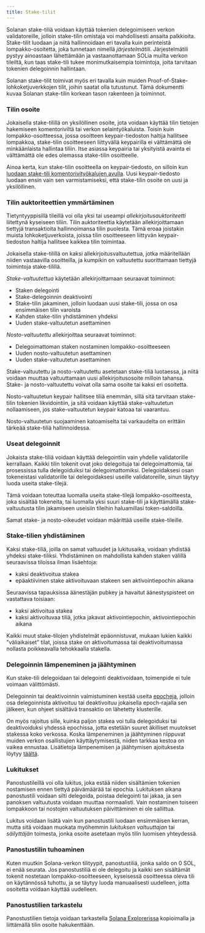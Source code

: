 ```yaml
---
title: Stake-tilit
---
```


Solanan stake-tiliä voidaan käyttää tokenien delegoimiseen verkon
validatoreille, jolloin stake-tilin omistaja voi mahdollisesti ansaita
palkkioita. Stake-tilit luodaan ja niitä hallinnoidaan eri tavalla kuin
perinteistä lompakko-osoitetta, joka tunnetaan nimellä _järjestelmätili_.
Järjestelmätili pystyy ainoastaan lähettämään ja vastaanottamaan SOLia muilta
verkon tileiltä, kun taas stake-tili tukee monimutkaisempia toimintoja, joita
tarvitaan tokenien delegoinnin hallintaan.

Solanan stake-tilit toimivat myös eri tavalla kuin muiden
Proof-of-Stake-lohkoketjuverkkojen tilit, joihin saatat olla tutustunut. Tämä
dokumentti kuvaa Solanan stake-tilin korkean tason rakenteen ja toiminnot.

### Tilin osoite

Jokaisella stake-tilillä on yksilöllinen osoite, jota voidaan käyttää tilin
tietojen hakemiseen komentoriviltä tai verkon selaintyökaluista. Toisin kuin
lompakko-osoitteessa, jossa osoitteen keypair-tiedoston haltija hallitsee
lompakkoa, stake-tilin osoitteeseen liittyvällä keypairilla ei välttämättä ole
minkäänlaista hallintaa tiliin. Itse asiassa keypairia tai yksityistä avainta ei
välttämättä ole edes olemassa stake-tilin osoitteelle.

Ainoa kerta, kun stake-tilin osoitteella on keypair-tiedosto, on silloin kun
[luodaan stake-tili komentorivityökalujen avulla](https://docs.anza.xyz/cli/examples/delegate-stake#create-a-stake-account).
Uusi keypair-tiedosto luodaan ensin vain sen varmistamiseksi, että stake-tilin
osoite on uusi ja yksilöllinen.

### Tilin auktoriteettien ymmärtäminen

Tietyntyyppisillä tileillä voi olla yksi tai useampi
_allekirjoitusauktoriteetti_ liitettynä kyseiseen tiliin. Tilin auktoriteettia
käytetään allekirjoittamaan tiettyjä transaktioita hallinnoimansa tilin
puolesta. Tämä eroaa joistakin muista lohkoketjuverkoista, joissa tilin
osoitteeseen liittyvän keypair-tiedoston haltija hallitsee kaikkea tilin
toimintaa.

Jokaisella stake-tilillä on kaksi allekirjoitusvaltuutettua, jotka määritellään
niiden vastaavilla osoitteilla, ja kumpikin on valtuutettu suorittamaan tiettyjä
toimintoja stake-tilillä.

_Stake-valtuutettua_ käytetään allekirjoittamaan seuraavat toiminnot:

- Staken delegointi
- Stake-delegoinnin deaktivointi
- Stake-tilin jakaminen, jolloin luodaan uusi stake-tili, jossa on osa
  ensimmäisen tilin varoista
- Kahden stake-tilin yhdistäminen yhdeksi
- Uuden stake-valtuutetun asettaminen

_Nosto-valtuutettu_ allekirjoittaa seuraavat toiminnot:

- Delegoimattoman staken nostaminen lompakko-osoitteeseen
- Uuden nosto-valtuutetun asettaminen
- Uuden stake-valtuutetun asettaminen

Stake-valtuutettu ja nosto-valtuutettu asetetaan stake-tiliä luotaessa, ja niitä
voidaan muuttaa valtuuttamaan uusi allekirjoitusosoite milloin tahansa. Stake-
ja nosto-valtuutettu voivat olla sama osoite tai kaksi eri osoitetta.

Nosto-valtuutetun keypair hallitsee tiliä enemmän, sillä sitä tarvitaan
stake-tilin tokenien likvidointiin, ja sitä voidaan käyttää stake-valtuutetun
nollaamiseen, jos stake-valtuutetun keypair katoaa tai vaarantuu.

Nosto-valtuutetun suojaaminen katoamiselta tai varkaudelta on erittäin tärkeää
stake-tiliä hallinnoidessa.

### Useat delegoinnit

Jokaista stake-tiliä voidaan käyttää delegointiin vain yhdelle validatorille
kerrallaan. Kaikki tilin tokenit ovat joko delegoituja tai delegoimattomia, tai
prosessissa tulla delegoiduiksi tai delegoimattomiksi. Delegoidaksesi osan
tokeneistasi validatorille tai delegoidaksesi useille validatoreille, sinun
täytyy luoda useita stake-tilejä.

Tämä voidaan toteuttaa luomalla useita stake-tilejä lompakko-osoitteesta, joka
sisältää tokeneita, tai luomalla yksi suuri stake-tili ja käyttämällä
stake-valtuutusta tilin jakamiseen useisiin tileihin haluamillasi
token-saldoilla.

Samat stake- ja nosto-oikeudet voidaan määrittää useille stake-tileille.

### Stake-tilien yhdistäminen

Kaksi stake-tiliä, joilla on samat valtuudet ja lukitusaika, voidaan yhdistää
yhdeksi stake-tiliksi. Yhdistäminen on mahdollista kahden staken välillä
seuraavissa tiloissa ilman lisäehtoja:

- kaksi deaktivoitua stakea
- epäaktiivinen stake aktivoituvaan stakeen sen aktivointiepochin aikana

Seuraavissa tapauksissa äänestäjän pubkey ja havaitut äänestyspisteet on
vastattava toisiaan:

- kaksi aktivoitua stakea
- kaksi aktivoituvaa tiliä, jotka jakavat aktivointiepochin, aktivointiepochin
  aikana

Kaikki muut stake-tilojen yhdistelmät epäonnistuvat, mukaan lukien kaikki
"väliaikaiset" tilat, joissa stake on aktivoitumassa tai deaktivoitumassa
nollasta poikkeavalla tehokkaalla stakella.

### Delegoinnin lämpeneminen ja jäähtyminen

Kun stake-tili delegoidaan tai delegointi deaktivoidaan, toimenpide ei tule
voimaan välittömästi.

Delegoinnin tai deaktivoinnin valmistuminen kestää useita
[epocheja](/docs/references/terminology#epoch), jolloin osa delegoinnista
aktivoituu tai deaktivoituu jokaisella epoch-rajalla sen jälkeen, kun ohjeet
sisältävä transaktio on lähetetty klusterille.

On myös rajoitus sille, kuinka paljon stakea voi tulla delegoiduksi tai
deaktivoiduksi yhdessä epochissa, jotta estetään suuret äkilliset muutokset
stakessa koko verkossa. Koska lämpeneminen ja jäähtyminen riippuvat muiden
verkon osallistujien käyttäytymisestä, niiden tarkkaa kestoa on vaikea ennustaa.
Lisätietoja lämpenemisen ja jäähtymisen ajoituksesta löytyy
[täältä](https://docs.anza.xyz/consensus/stake-delegation-and-rewards#stake-warmup-cooldown-withdrawal).

### Lukitukset

Panostustileillä voi olla lukitus, joka estää niiden sisältämien tokenien
nostamisen ennen tiettyä päivämäärää tai epochia. Lukituksen aikana panostustili
voidaan silti delegoida, poistaa delegointi tai jakaa, ja sen panoksen
valtuutusta voidaan muuttaa normaalisti. Vain nostaminen toiseen lompakkoon tai
nostojen valtuutuksen päivittäminen ei ole sallittua.

Lukitus voidaan lisätä vain kun panostustili luodaan ensimmäisen kerran, mutta
sitä voidaan muokata myöhemmin _lukituksen valtuuttajan_ tai _säilyttäjän_
toimesta, jonka osoite asetetaan myös tilin luomisen yhteydessä.

### Panostustilin tuhoaminen

Kuten muutkin Solana-verkon tilityypit, panostustiliä, jonka saldo on 0 SOL, ei
enää seurata. Jos panostustiliä ei ole delegoitu ja kaikki sen sisältämät
tokenit nostetaan lompakko-osoitteeseen, kyseisessä osoitteessa oleva tili on
käytännössä tuhottu, ja se täytyy luoda manuaalisesti uudelleen, jotta osoitetta
voidaan käyttää uudelleen.

### Panostustilien tarkastelu

Panostustilien tietoja voidaan tarkastella
[Solana Explorerissa](http://explorer.solana.com/) kopioimalla ja liittämällä
tilin osoite hakukenttään.
